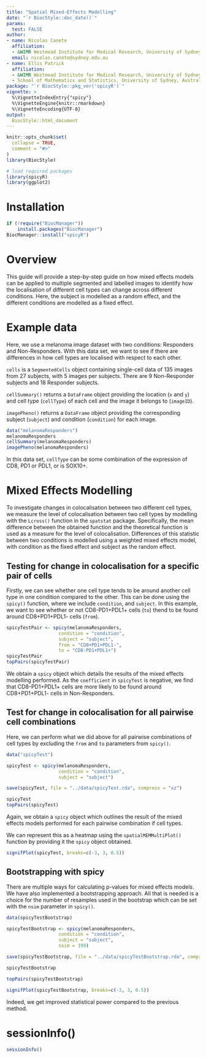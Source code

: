 ```yaml
---
title: "Spatial Mixed-Effects Modelling"
date: "`r BiocStyle::doc_date()`"
params:
  test: FALSE
author:
- name: Nicolas Canete
  affiliation:  
  - &WIMR Westmead Institute for Medical Research, University of Sydney, Australia
  email: nicolas.canete@sydney.edu.au
- name: Ellis Patrick
  affiliation:
  - &WIMR Westmead Institute for Medical Research, University of Sydney, Australia
  - School of Mathematics and Statistics, University of Sydney, Australia
package: "`r BiocStyle::pkg_ver('spicyR')`"
vignette: >
  %\VignetteIndexEntry{"spicy"}
  %\VignetteEngine{knitr::rmarkdown}
  %\VignetteEncoding{UTF-8}
output: 
  BiocStyle::html_document
---
```


```r
knitr::opts_chunk$set(
  collapse = TRUE,
  comment = "#>"
)
library(BiocStyle)
```


```r
# load required packages
library(spicyR)
library(ggplot2)
```
 
# Installation

```r
if (!require("BiocManager"))
    install.packages("BiocManager")
BiocManager::install("spicyR")
```


# Overview
This guide will provide a step-by-step guide on how mixed effects models can be 
applied to multiple segmented and labelled images to identify how the 
localisation of different cell types can change across different conditions. 
Here, the subject is modelled as a random effect, and the different conditions 
are modelled as a fixed effect.

# Example data
Here, we use a melanoma image dataset with two conditions: Responders and 
Non-Responders. With this data set, we want to see if there are differences in 
how cell types are localised with respect to each other.

`cells` is a `SegmentedCells` object containing single-cell data of 135 images 
from 27 subjects, with 5 images per subjects. There are 9 Non-Responder subjects 
and 18 Responder subjects.

`cellSummary()` returns a `DataFrame` object providing the location (`x` and `y`) 
and cell type (`cellType`) of each cell and the image it belongs to (`imageID`).

`imagePheno()` returns a `DataFrame` object providing the corresponding subject 
(`subject`) and condition (`condition`) for each image.

```r
data("melanomaResponders")
melanomaResponders
cellSummary(melanomaResponders)
imagePheno(melanomaResponders)
```
In this data set, `cellType` can be some combination of the expression of CD8, 
PD1 or PDL1, or is SOX10+.

# Mixed Effects Modelling

To investigate changes in colocalisation between two different cell types, we 
measure the level of colocalisation between two cell types by modelling with the 
`Lcross()` function in the `spatstat` package. Specifically, the mean difference 
between the obtained function and the theoretical function is used as a measure
for the level of colocalisation. Differences of this statistic between two 
conditions is modelled using a weighted mixed effects model, with condition as 
the fixed effect and subject as the random effect.

## Testing for change in colocalisation for a specific pair of cells

Firstly, we can see whether one cell type tends to be around another cell type 
in one condition compared to the other. This can be done using the `spicy()` 
function, where we include `condition`, and `subject`. In this example, we want 
to see whether or not CD8-PD1+PDL1+ cells (`to`) thend to be found around 
CD8+PD1+PDL1- cells (`from`).

```r
spicyTestPair <- spicy(melanomaResponders, 
                   condition = "condition", 
                   subject = "subject", 
                   from = "CD8+PD1+PDL1-", 
                   to = "CD8-PD1+PDL1+")
spicyTestPair
topPairs(spicyTestPair)
```

We obtain a `spicy` object which details the results of the mixed effects 
modelling performed. As the `coefficient` in `spicyTest` is negative, we find 
that CD8-PD1+PDL1+ cells are more likely to be found around CD8+PD1+PDL1- cells 
in Non-Responders.

## Test for change in colocalisation for all pairwise cell combinations

Here, we can perform what we did above for all pairwise combinations of cell 
types by excluding the `from` and `to` parameters from `spicy()`.

```r
data("spicyTest")
```


```r
spicyTest <- spicy(melanomaResponders, 
                   condition = "condition", 
                   subject = "subject")

```

```r
save(spicyTest, file = "../data/spicyTest.rda", compress = "xz")
```


```r
spicyTest
topPairs(spicyTest)  
```

Again, we obtain a `spicy` object which outlines the result of the mixed effects 
models performed for each pairwise combination if cell types.

We can represent this as a heatmap using the `spatialMEMMultiPlot()` function by 
providing it the `spicy` object obtained.
```r
signifPlot(spicyTest, breaks=c(-3, 3, 0.5))
```

## Bootstrapping with spicy
There are multiple ways for calculating p-values for mixed effects models. We 
have also implemented a bootstrapping approach. All that is needed is a choice 
for the number of resamples used in the bootstrap which can be set with the 
`nsim` parameter in `spicy()`.

```r
data(spicyTestBootstrap)
```


```r
spicyTestBootstrap <- spicy(melanomaResponders, 
                   condition = "condition", 
                   subject = "subject", 
                   nsim = 199)
```

```r
save(spicyTestBootstrap, file = "../data/spicyTestBootstrap.rda", compress = "xz")
```


```r
spicyTestBootstrap

topPairs(spicyTestBootstrap)  

signifPlot(spicyTestBootstrap, breaks=c(-3, 3, 0.5))
```
Indeed, we get improved statistical power compared to the previous method.


# sessionInfo()

```r
sessionInfo()
```

